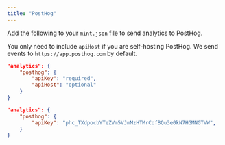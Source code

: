 ```yaml
---
title: "PostHog"
---
```


Add the following to your `mint.json` file to send analytics to PostHog.

You only need to include `apiHost` if you are self-hosting PostHog. We send events to `https://app.posthog.com` by default.

<CodeGroup>

```json Analytics options in mint.json
"analytics": {
    "posthog": {
        "apiKey": "required",
        "apiHost": "optional"
    }
}
```

```json Example
"analytics": {
    "posthog": {
        "apiKey": "phc_TXdpocbYTeZVm5VJmMzHTMrCofBQu3e0kN7HGMNGTVW",
    }
}
```

</CodeGroup>
